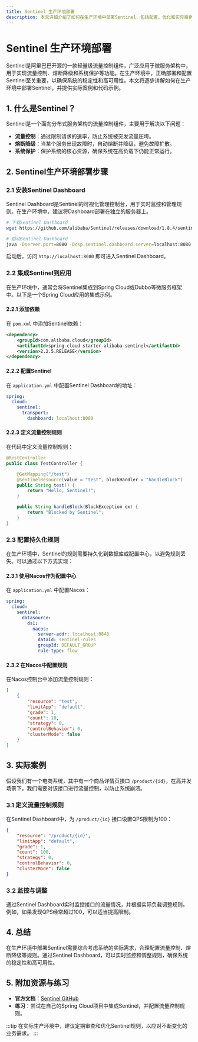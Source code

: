 ```yaml
---
title: Sentinel 生产环境部署
description: 本文详细介绍了如何在生产环境中部署Sentinel，包括配置、优化和实际案例，帮助初学者掌握Sentinel的最佳实践。
---
```


# Sentinel 生产环境部署

Sentinel是阿里巴巴开源的一款轻量级流量控制组件，广泛应用于微服务架构中，用于实现流量控制、熔断降级和系统保护等功能。在生产环境中，正确部署和配置Sentinel至关重要，以确保系统的稳定性和高可用性。本文将逐步讲解如何在生产环境中部署Sentinel，并提供实际案例和代码示例。

## 1. 什么是Sentinel？

Sentinel是一个面向分布式服务架构的流量控制组件，主要用于解决以下问题：

- **流量控制**：通过限制请求的速率，防止系统被突发流量压垮。
- **熔断降级**：当某个服务出现故障时，自动熔断并降级，避免故障扩散。
- **系统保护**：保护系统的核心资源，确保系统在高负载下仍能正常运行。

## 2. Sentinel生产环境部署步骤

### 2.1 安装Sentinel Dashboard

Sentinel Dashboard是Sentinel的可视化管理控制台，用于实时监控和管理规则。在生产环境中，建议将Dashboard部署在独立的服务器上。

```bash
# 下载Sentinel Dashboard
wget https://github.com/alibaba/Sentinel/releases/download/1.8.4/sentinel-dashboard-1.8.4.jar

# 启动Sentinel Dashboard
java -Dserver.port=8080 -Dcsp.sentinel.dashboard.server=localhost:8080 -Dproject.name=sentinel-dashboard -jar sentinel-dashboard-1.8.4.jar
```

启动后，访问 `http://localhost:8080` 即可进入Sentinel Dashboard。

### 2.2 集成Sentinel到应用

在生产环境中，通常会将Sentinel集成到Spring Cloud或Dubbo等微服务框架中。以下是一个Spring Cloud应用的集成示例。

#### 2.2.1 添加依赖

在 `pom.xml` 中添加Sentinel依赖：

```xml
<dependency>
    <groupId>com.alibaba.cloud</groupId>
    <artifactId>spring-cloud-starter-alibaba-sentinel</artifactId>
    <version>2.2.5.RELEASE</version>
</dependency>
```

#### 2.2.2 配置Sentinel

在 `application.yml` 中配置Sentinel Dashboard的地址：

```yaml
spring:
  cloud:
    sentinel:
      transport:
        dashboard: localhost:8080
```

#### 2.2.3 定义流量控制规则

在代码中定义流量控制规则：

```java
@RestController
public class TestController {

    @GetMapping("/test")
    @SentinelResource(value = "test", blockHandler = "handleBlock")
    public String test() {
        return "Hello, Sentinel!";
    }

    public String handleBlock(BlockException ex) {
        return "Blocked by Sentinel";
    }
}
```

### 2.3 配置持久化规则

在生产环境中，Sentinel的规则需要持久化到数据库或配置中心，以避免规则丢失。可以通过以下方式实现：

#### 2.3.1 使用Nacos作为配置中心

在 `application.yml` 中配置Nacos：

```yaml
spring:
  cloud:
    sentinel:
      datasource:
        ds1:
          nacos:
            server-addr: localhost:8848
            dataId: sentinel-rules
            groupId: DEFAULT_GROUP
            rule-type: flow
```

#### 2.3.2 在Nacos中配置规则

在Nacos控制台中添加流量控制规则：

```json
[
    {
        "resource": "test",
        "limitApp": "default",
        "grade": 1,
        "count": 10,
        "strategy": 0,
        "controlBehavior": 0,
        "clusterMode": false
    }
]
```

## 3. 实际案例

假设我们有一个电商系统，其中有一个商品详情页接口 `/product/{id}`，在高并发场景下，我们需要对该接口进行流量控制，以防止系统崩溃。

### 3.1 定义流量控制规则

在Sentinel Dashboard中，为 `/product/{id}` 接口设置QPS限制为100：

```json
{
    "resource": "/product/{id}",
    "limitApp": "default",
    "grade": 1,
    "count": 100,
    "strategy": 0,
    "controlBehavior": 0,
    "clusterMode": false
}
```

### 3.2 监控与调整

通过Sentinel Dashboard实时监控接口的流量情况，并根据实际负载调整规则。例如，如果发现QPS经常超过100，可以适当提高限制。

## 4. 总结

在生产环境中部署Sentinel需要综合考虑系统的实际需求，合理配置流量控制、熔断降级等规则。通过Sentinel Dashboard，可以实时监控和调整规则，确保系统的稳定性和高可用性。

## 5. 附加资源与练习

- **官方文档**：[Sentinel GitHub](https://github.com/alibaba/Sentinel)
- **练习**：尝试在自己的Spring Cloud项目中集成Sentinel，并配置流量控制规则。

:::tip
在实际生产环境中，建议定期审查和优化Sentinel规则，以应对不断变化的业务需求。
:::